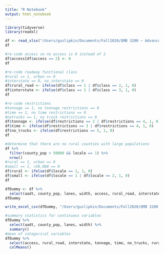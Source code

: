 ```yaml
---
title: "R Notebook"
output: html_notebook
---
```


```r
library(tidyverse)
library(readxl)
```

```r
df <- read_xlsx("/Users/guslipkin/Documents/Fall2020/QMB 3200 ~ Advanced Quantitative Methods/Assignment 8/Assignment 8 Data.xlsx")
df
```


```r
#re-code access so no access is 0 instead of 2
df$access[df$access == 2] <- 0
df
```

```r
#re-code roadway functional class
#rural == 1, urban == 0
#interstate == 0, no interstate == 0
df$rural_road <- ifelse(df$class == 1 | df$class == 2, 1, 0)
df$interstate <- ifelse(df$class == 1 | df$class == 3, 1, 0)
df
```

```r
#re-code restrictions
#tonnage == 1, no tonnage restrictions == 0
#time == 1, no time restrictions == 0
#notrucks == 1, no truck restrictions == 0
df$tonnage <- ifelse(df$restrictions == 2 | df$restrictions == 4, 1, 0)
df$time <- ifelse(df$restrictions == 3 | df$restrictions == 4, 1, 0)
df$no_trucks <- ifelse(df$restrictions == 5, 1, 0)
df
```

```r
#determine that there are no rural counties with large populations
df %>%
  filter(county_pop > 50000 && locale == 1) %>%
  nrow()
#rural == 1, urban == 0
#small == 1, >50,000 == 0
df$rural <- ifelse(df$locale == 1, 1, 0)
df$small <- ifelse(df$locale == 1 | df$locale == 2, 1, 0)
df
```

```r
dfDummy <- df %>%
  select(aadt, county_pop, lanes, width, access, rural_road, interstate, tonnage, time, no_trucks, rural, small)
dfDummy
```

```r
write_excel_csv(dfDummy, "/Users/guslipkin/Documents/Fall2020/QMB 3200 ~ Advanced Quantitative Methods/Assignment 8/Assignment 8 Data Mod.csv")
```

```r
#summary statistics for continuous variables
dfDummy %>%
  select(aadt, county_pop, lanes, width) %>%
  summary()
#mean of categorical variables
dfDummy %>%
  select(access, rural_road, interstate, tonnage, time, no_trucks, rural, small) %>%
  colMeans()
```

